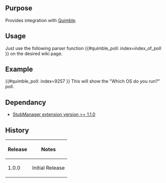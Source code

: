 {{Extension
|name        = Quimble
|status      = beta
|author      = [[user:jldupont|Jean-Lou Dupont]]
|image       =
|version     = 1.0.0
|update      =
|mediawiki   = 1.11 (should work on other versions)
|download    = [http://mediawiki.googlecode.com/svn/trunk/extensions/Quimble/ SVN]
|readme      =
|changelog   = See SVN ($Id$)
|description = 
|parameters  =
|rights      =
|example     =
}}
== Purpose ==
Provides integration with [http://Quimble.com/ Quimble].

== Usage ==
Just use the following parser function <nowiki>{{#quimble_poll: index=index_of_poll }}</nowiki> on the desired wiki page.

== Example ==
<nowiki>{{#quimble_poll: index=9257 }}</nowiki> This will show the "Which OS do you run?" poll.

<!--{{
== Example ==
[[{{FULLPAGENAMEE}}/Tests]]
}}-->

== Dependancy ==
* [[Extension:StubManager|StubManager extension version >= 1.1.0 ]]
{{Pear|Gravatar}}

== History ==
{|border=1
! Release !! Notes
|-
| 1.0.0 || Initial Release
|}
